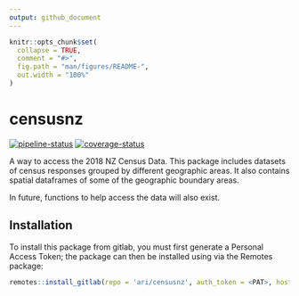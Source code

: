 ```yaml
---
output: github_document
---
```


<!-- README.md is generated from README.Rmd. Please edit that file -->

```r
knitr::opts_chunk$set(
  collapse = TRUE,
  comment = "#>",
  fig.path = "man/figures/README-",
  out.width = "100%"
)
```
# censusnz

<!-- badges: start -->
[![pipeline-status](https://gitlab.harmonic.co.nz/ari/censusnz/badges/master/pipeline.svg)](https://gitlab.harmonic.co.nz/ari/censusnz)
[![coverage-status](https://gitlab.harmonic.co.nz/ari/censusnz/badges/master/coverage.svg?job=coverage)](https://gitlab.harmonic.co.nz/ari/censusnz/pipelines)
<!-- badges: end -->

A way to access the 2018 NZ Census Data. This package includes datasets of census responses grouped by different geographic areas. It also contains spatial dataframes of some of the geographic boundary areas.

In future, functions to help access the data will also exist.

## Installation

To install this package from gitlab, you must first generate a Personal Access Token; the package can then be installed using via the Remotes package:

```r
remotes::install_gitlab(repo = 'ari/censusnz', auth_token = <PAT>, host = 'gitlab.harmonic.co.nz/')

```


